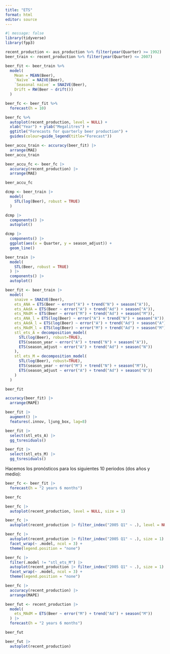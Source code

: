 ```yaml
---
title: "ETS"
format: html
editor: source
---
```


```r
#| message: false
library(tidyverse)
library(fpp3)
```

```r
recent_production <- aus_production %>% filter(year(Quarter) >= 1992)
beer_train <- recent_production %>% filter(year(Quarter) <= 2007)

beer_fit <- beer_train %>%
  model(
    Mean = MEAN(Beer),
    `Naïve` = NAIVE(Beer),
    `Seasonal naïve` = SNAIVE(Beer),
    Drift = RW(Beer ~ drift())
  )

beer_fc <- beer_fit %>%
  forecast(h = 10)

beer_fc %>%
  autoplot(recent_production, level = NULL) +
  xlab("Year") + ylab("Megalitres") +
  ggtitle("Forecasts for quarterly beer production") +
  guides(colour=guide_legend(title="Forecast"))
```
```r
beer_accu_train <- accuracy(beer_fit) |> 
  arrange(MAE)
beer_accu_train
```
```r
beer_accu_fc <- beer_fc |> 
  accuracy(recent_production) |> 
  arrange(MAE)

beer_accu_fc
```


```r
dcmp <- beer_train |> 
  model(
    STL(log(Beer), robust = TRUE)
  ) 

dcmp |> 
  components() |> 
  autoplot()

dcmp |> 
  components() |> 
  ggplot(aes(x = Quarter, y = season_adjust)) +
  geom_line()

beer_train |> 
  model(
    STL(Beer, robust = TRUE)
  ) |> 
  components() |> 
  autoplot()
```



```r
beer_fit <- beer_train |> 
  model(
    snaive = SNAIVE(Beer),
    ets_ANA = ETS(Beer ~ error("A") + trend("N") + season("A")),
    ets_AAdA = ETS(Beer ~ error("A") + trend("Ad") + season("A")),
    ets_MAdM = ETS(Beer ~ error("M") + trend("Ad") + season("M")),
    ets_ANA_l = ETS(log(Beer) ~ error("A") + trend("N") + season("A")),
    ets_AAdA_l = ETS(log(Beer) ~ error("A") + trend("Ad") + season("A")),
    ets_MAdM_l = ETS(log(Beer) ~ error("M") + trend("Ad") + season("M")),
    stl_ets_A = decomposition_model(
      STL(log(Beer), robust=TRUE),
      ETS(season_year ~ error("A") + trend("N") + season("A")),
      ETS(season_adjust ~ error("A") + trend("Ad") + season("N"))
    ),
    stl_ets_M = decomposition_model(
      STL(log(Beer), robust=TRUE),
      ETS(season_year ~ error("M") + trend("N") + season("M")),
      ETS(season_adjust ~ error("A") + trend("Ad") + season("N"))
    )
  )

beer_fit
```
```r
accuracy(beer_fit) |> 
  arrange(MAPE)
```

```r
beer_fit |> 
  augment() |> 
  features(.innov, ljung_box, lag=8)
```
```r
beer_fit |> 
  select(stl_ets_A) |> 
  gg_tsresiduals()

beer_fit |> 
  select(stl_ets_M) |> 
  gg_tsresiduals()
```
Hacemos los pronósticos para los siguientes 10 periodos (dos años y medio):

```r
beer_fc <- beer_fit |> 
  forecast(h = "2 years 6 months")

beer_fc

beer_fc |> 
  autoplot(recent_production, level = NULL, size = 1)

beer_fc |> 
  autoplot(recent_production |> filter_index("2005 Q1" ~ .), level = NULL, size = 1)

beer_fc |> 
  autoplot(recent_production |> filter_index("2005 Q1" ~ .), size = 1) +
  facet_wrap(~ .model, ncol = 3) +
  theme(legend.position = "none")

beer_fc |> 
  filter(.model != "stl_ets_M") |> 
  autoplot(recent_production |> filter_index("2005 Q1" ~ .), size = 1) +
  facet_wrap(~ .model, ncol = 3) +
  theme(legend.position = "none")

beer_fc |> 
  accuracy(recent_production) |> 
  arrange(MAPE)
```


```r
beer_fut <- recent_production |> 
  model(
    ets_MAdM = ETS(Beer ~ error("M") + trend("Ad") + season("M"))
  ) |> 
  forecast(h = "2 years 6 months")

beer_fut

beer_fut |> 
  autoplot(recent_production)
```


